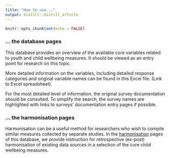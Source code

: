 ```yaml
---
title: "How to use..."
output: distill::distill_article
---
```


```r
knitr::opts_chunk$set(echo = FALSE)
```

### ... the database pages

This database provides an overview of the available core variables related to youth and child wellbeing measures. It should be viewed as an entry point for research on this topic.


More detailed information on the variables, including detailed response categories and original variable names can be found in this Excel file. (Link to Excel spreadsheet).

For the most detailed level of information, the original survey documentation should be consulted. To simplify the search, the survey names are highlighted with links to surveys’ documentation entry pages if possible.


### ... the harmonisation pages

Harmonisation can be a useful method for researchers who wish to compile similar measures collected by separate studies. In the <a href="harmonization.html">harmonisation</a> pages of this database, we provide instruction for retrospective (ex-post) harmonisation of existing data sources in a selection of the core child wellbeing measures.